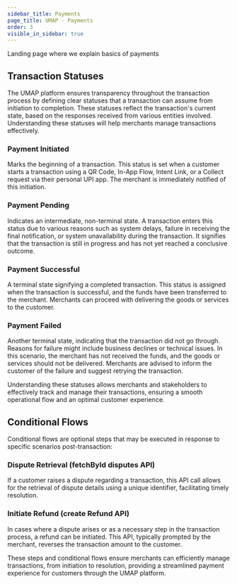 ```yaml
---
sidebar_title: Payments
page_title: UMAP - Payments
order: 3
visible_in_sidebar: true
---
```


Landing page where we explain basics of payments

## Transaction Statuses

The UMAP platform ensures transparency throughout the transaction process by defining clear statuses that a transaction can assume from initiation to completion. These statuses reflect the transaction's current state, based on the responses received from various entities involved. Understanding these statuses will help merchants manage transactions effectively.

### Payment Initiated
Marks the beginning of a transaction. This status is set when a customer starts a transaction using a QR Code, In-App Flow, Intent Link, or a Collect request via their personal UPI app. The merchant is immediately notified of this initiation.

### Payment Pending
Indicates an intermediate, non-terminal state. A transaction enters this status due to various reasons such as system delays, failure in receiving the final notification, or system unavailability during the transaction. It signifies that the transaction is still in progress and has not yet reached a conclusive outcome.

### Payment Successful
A terminal state signifying a completed transaction. This status is assigned when the transaction is successful, and the funds have been transferred to the merchant. Merchants can proceed with delivering the goods or services to the customer.

### Payment Failed
Another terminal state, indicating that the transaction did not go through. Reasons for failure might include business declines or technical issues. In this scenario, the merchant has not received the funds, and the goods or services should not be delivered. Merchants are advised to inform the customer of the failure and suggest retrying the transaction.

Understanding these statuses allows merchants and stakeholders to effectively track and manage their transactions, ensuring a smooth operational flow and an optimal customer experience.


## Conditional Flows

Conditional flows are optional steps that may be executed in response to specific scenarios post-transaction:

### Dispute Retrieval (fetchById disputes API)
If a customer raises a dispute regarding a transaction, this API call allows for the retrieval of dispute details using a unique identifier, facilitating timely resolution.

### Initiate Refund (create Refund API)
In cases where a dispute arises or as a necessary step in the transaction process, a refund can be initiated. This API, typically prompted by the merchant, reverses the transaction amount to the customer.

These steps and conditional flows ensure merchants can efficiently manage transactions, from initiation to resolution, providing a streamlined payment experience for customers through the UMAP platform.

<NestedEndpoints />
